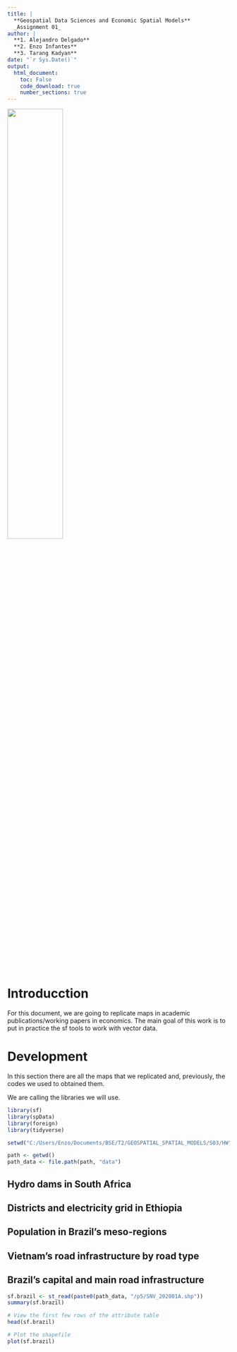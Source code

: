 ---
title: |
  **Geospatial Data Sciences and Economic Spatial Models**  
  _Assignment 01_
author: |
  **1. Alejandro Delgado**  
  **2. Enzo Infantes**  
  **3. Tarang Kadyan**
date: "`r Sys.Date()`"
output: 
  html_document:
    toc: False
    code_download: true
    number_sections: true
---
![](C:/Users/Enzo/Pictures/bse_logo.png){width=50%}

# **Introducction**
For this document, we are going to replicate maps in academic publications/working papers in economics. The main goal of this work is to put in practice the sf tools to work with vector data.

# **Development** 
In this section there are all the maps that we replicated and, previously, the codes we used to obtained them. 

We are calling the libraries we will use.

```{r setup, message=FALSE, warning=FALSE}
library(sf)
library(spData)
library(foreign)
library(tidyverse)

setwd("C:/Users/Enzo/Documents/BSE/T2/GEOSPATIAL_SPATIAL_MODELS/S03/HW")

path <- getwd()
path_data <- file.path(path, "data") 
```

## **Hydro dams in South Africa**
## **Districts and electricity grid in Ethiopia**
## **Population in Brazil's meso-regions**
## **Vietnam's road infrastructure by road type**
## **Brazil's capital and main road infrastructure**
```{r setup, message=FALSE, warning=FALSE}
sf.brazil <- st_read(paste0(path_data, "/p5/SNV_202001A.shp"))
summary(sf.brazil)

# View the first few rows of the attribute table
head(sf.brazil)

# Plot the shapefile
plot(sf.brazil)
```
